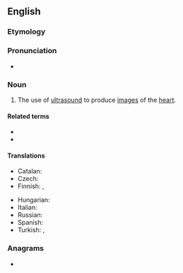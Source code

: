 ==English==

===Etymology===
{{compound|en|echo|cardiography}}

===Pronunciation===
* {{rhymes|en|ɒɡɹəfi|s=7}}

===Noun===
{{wikipedia}}
{{en-noun|~}}

# {{lb|en|medicine}} The use of [[ultrasound]] to produce [[image]]s of the [[heart]].

====Related terms====
* {{l|en|echocardiogram}}
* {{l|en|echocardiograph}}

====Translations====
{{trans-top|use of ultrasound to produce images of the heart}}
* Catalan: {{t|ca|ecocardiografia|f}}
* Czech: {{t+|cs|echokardiografie|f}}
* Finnish: {{t|fi|[[sydän|sydämen]] [[ultraäänikuvaus]]}}, {{t|fi|ekokardiografia}}
{{trans-mid}}
* Hungarian: {{t|hu|echokardiográfia}}
* Italian: {{t+|it|ecocardiografia|f}}
* Russian: {{t+|ru|эхокардиография|f}}
* Spanish: {{t|es|ecocardiografía|f}}
* Turkish: {{t|tr|ekokardiyografi}}, {{t|tr|kalp ultrasonu}}
{{trans-bottom}}

===Anagrams===
* {{anagrams|en|a=aaccdeghhiooprry|cardioechography}}